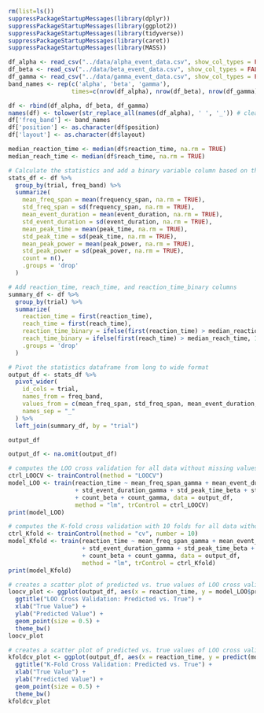 ```r
rm(list=ls())
suppressPackageStartupMessages(library(dplyr))
suppressPackageStartupMessages(library(ggplot2))
suppressPackageStartupMessages(library(tidyverse))
suppressPackageStartupMessages(library(caret))
suppressPackageStartupMessages(library(MASS))

df_alpha <- read_csv("../data/alpha_event_data.csv", show_col_types = FALSE)
df_beta <- read_csv("../data/beta_event_data.csv", show_col_types = FALSE)
df_gamma <- read_csv("../data/gamma_event_data.csv", show_col_types = FALSE)
band_names <- rep(c('alpha', 'beta', 'gamma'),
                  times=c(nrow(df_alpha), nrow(df_beta), nrow(df_gamma)))

df <- rbind(df_alpha, df_beta, df_gamma)
names(df) <- tolower(str_replace_all(names(df_alpha), ' ', '_')) # clean names
df['freq_band'] <- band_names
df['position'] <- as.character(df$position)
df['layout'] <- as.character(df$layout)
```

```r
median_reaction_time <- median(df$reaction_time, na.rm = TRUE)
median_reach_time <- median(df$reach_time, na.rm = TRUE)

# Calculate the statistics and add a binary variable column based on the median reaction_time
stats_df <- df %>%
  group_by(trial, freq_band) %>%
  summarize(
    mean_freq_span = mean(frequency_span, na.rm = TRUE),
    std_freq_span = sd(frequency_span, na.rm = TRUE),
    mean_event_duration = mean(event_duration, na.rm = TRUE),
    std_event_duration = sd(event_duration, na.rm = TRUE),
    mean_peak_time = mean(peak_time, na.rm = TRUE),
    std_peak_time = sd(peak_time, na.rm = TRUE),
    mean_peak_power = mean(peak_power, na.rm = TRUE),
    std_peak_power = sd(peak_power, na.rm = TRUE),
    count = n(),
    .groups = 'drop'
  ) 

# Add reaction_time, reach_time, and reaction_time_binary columns
summary_df <- df %>%
  group_by(trial) %>%
  summarize(
    reaction_time = first(reaction_time),
    reach_time = first(reach_time),
    reaction_time_binary = ifelse(first(reaction_time) > median_reaction_time, 1, 0),
    reach_time_binary = ifelse(first(reach_time) > median_reach_time, 1, 0),
    .groups = 'drop'
  )

# Pivot the statistics dataframe from long to wide format
output_df <- stats_df %>%
  pivot_wider(
    id_cols = trial,
    names_from = freq_band,
    values_from = c(mean_freq_span, std_freq_span, mean_event_duration, std_event_duration, mean_peak_time, std_peak_time, mean_peak_power, std_peak_power, count),
    names_sep = "_"
  ) %>%
  left_join(summary_df, by = "trial")

output_df
```

```r
output_df <- na.omit(output_df)

# computes the LOO cross validation for all data without missing values
ctrl_LOOCV <- trainControl(method = "LOOCV")
model_LOO <- train(reaction_time ~ mean_freq_span_gamma + mean_event_duration_gamma 
                   + std_event_duration_gamma + std_peak_time_beta + std_peak_power_beta 
                   + count_beta + count_gamma, data = output_df, 
                   method = "lm", trControl = ctrl_LOOCV)
print(model_LOO)
```

```r
# computes the K-fold cross validation with 10 folds for all data without missing values
ctrl_Kfold <- trainControl(method = "cv", number = 10)
model_Kfold <- train(reaction_time ~ mean_freq_span_gamma + mean_event_duration_gamma 
                     + std_event_duration_gamma + std_peak_time_beta + std_peak_power_beta 
                     + count_beta + count_gamma, data = output_df,
                     method = "lm", trControl = ctrl_Kfold)
print(model_Kfold)
```

```r
# creates a scatter plot of predicted vs. true values of LOO cross validation
loocv_plot <- ggplot(output_df, aes(x = reaction_time, y = model_LOO$pred[, "pred"])) +
  ggtitle("LOO Cross Validation: Predicted vs. True") +
  xlab("True Value") +
  ylab("Predicted Value") +
  geom_point(size = 0.5) +
  theme_bw()
loocv_plot
```

```r
# creates a scatter plot of predicted vs. true values of LOO cross validation
kfoldcv_plot <- ggplot(output_df, aes(x = reaction_time, y = predict(model_Kfold))) +
  ggtitle("K-Fold Cross Validation: Predicted vs. True") +
  xlab("True Value") +
  ylab("Predicted Value") +
  geom_point(size = 0.5) +
  theme_bw()
kfoldcv_plot
```